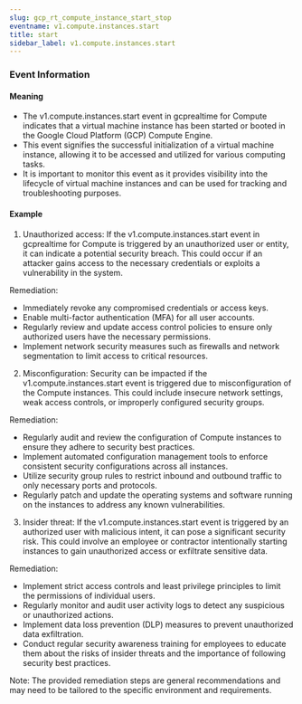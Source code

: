 ```yaml
--- 
slug: gcp_rt_compute_instance_start_stop
eventname: v1.compute.instances.start
title: start
sidebar_label: v1.compute.instances.start
---
```

                       
### Event Information

#### Meaning

- The v1.compute.instances.start event in gcprealtime for Compute indicates that a virtual machine instance has been started or booted in the Google Cloud Platform (GCP) Compute Engine.
- This event signifies the successful initialization of a virtual machine instance, allowing it to be accessed and utilized for various computing tasks.
- It is important to monitor this event as it provides visibility into the lifecycle of virtual machine instances and can be used for tracking and troubleshooting purposes.

#### Example

1. Unauthorized access: If the v1.compute.instances.start event in gcprealtime for Compute is triggered by an unauthorized user or entity, it can indicate a potential security breach. This could occur if an attacker gains access to the necessary credentials or exploits a vulnerability in the system.

Remediation: 
- Immediately revoke any compromised credentials or access keys.
- Enable multi-factor authentication (MFA) for all user accounts.
- Regularly review and update access control policies to ensure only authorized users have the necessary permissions.
- Implement network security measures such as firewalls and network segmentation to limit access to critical resources.

2. Misconfiguration: Security can be impacted if the v1.compute.instances.start event is triggered due to misconfiguration of the Compute instances. This could include insecure network settings, weak access controls, or improperly configured security groups.

Remediation:
- Regularly audit and review the configuration of Compute instances to ensure they adhere to security best practices.
- Implement automated configuration management tools to enforce consistent security configurations across all instances.
- Utilize security group rules to restrict inbound and outbound traffic to only necessary ports and protocols.
- Regularly patch and update the operating systems and software running on the instances to address any known vulnerabilities.

3. Insider threat: If the v1.compute.instances.start event is triggered by an authorized user with malicious intent, it can pose a significant security risk. This could involve an employee or contractor intentionally starting instances to gain unauthorized access or exfiltrate sensitive data.

Remediation:
- Implement strict access controls and least privilege principles to limit the permissions of individual users.
- Regularly monitor and audit user activity logs to detect any suspicious or unauthorized actions.
- Implement data loss prevention (DLP) measures to prevent unauthorized data exfiltration.
- Conduct regular security awareness training for employees to educate them about the risks of insider threats and the importance of following security best practices.

Note: The provided remediation steps are general recommendations and may need to be tailored to the specific environment and requirements.


 